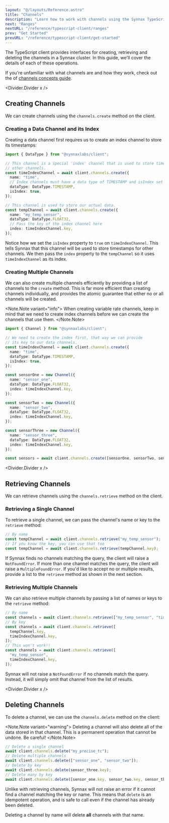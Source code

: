 ```yaml
---
layout: "@/layouts/Reference.astro"
title: "Channels"
description: "Learn how to work with channels using the Synnax TypeScript client."
next: "Ranges"
nextURL: "/reference/typescript-client/ranges"
prev: "Get Started"
prevURL: "/reference/typescript-client/get-started"
---
```



The TypeScript client provides interfaces for creating, retrieving and deleting the
channels in a Synnax cluster. In this guide, we'll cover the details of each of these
operations.

If you're unfamiliar with what channels are and how they work, check out the of
[channels concepts guide](/reference/concepts/channels).

<Divider.Divider x />

## Creating Channels

We can create channels using the `channels.create` method on the client.

### Creating a Data Channel and its Index

Creating a data channel first requires us to create an index channel to store its
timestamps:

```typescript
import { DataType } from "@synnaxlabs/client";

// This channel is a special 'index' channel that is used to store timestamps for
// other channels.
const timeIndexChannel = await client.channels.create({
  name: "time",
  // Index channels must have a data type of TIMESTAMP and isIndex set to true
  dataType: DataType.TIMESTAMP,
  isIndex: true,
});

// This channel is used to store our actual data.
const tempChannel = await client.channels.create({
  name: "my_temp_sensor",
  dataType: DataType.FLOAT32,
  // Pass the key of the index channel here
  index: timeIndexChannel.key,
});
```

Notice how we set the `isIndex` property to `true` on `timeIndexChannel`. This tells
Synnax that this channel will be used to store timestamps for other channels. We then
pass the `index` property to the `tempChannel` so it uses `timeIndexChannel` as its
index.

### Creating Multiple Channels

We can also create multiple channels efficiently by providing a list of channels to the
`create` method. This is far more efficient than creating channels individually, and
provides the atomic guarantee that either no or all channels will be created.

<Note.Note variant="info">
  When creating variable rate channels, keep in mind that we need to create index
  channels before we can create the channels that use them.
</Note.Note>

```typescript
import { Channel } from "@synnaxlabs/client";

// We need to create the index first, that way we can provide
// its key to our data channels.
const timeIndexChannel = await client.channels.create({
  name: "time",
  dataType: DataType.TIMESTAMP,
  isIndex: true,
});

const sensorOne = new Channel({
  name: "sensor_one",
  dataType: DataType.FLOAT32,
  index: timeIndexChannel.key,
});

const sensorTwo = new Channel({
  name: "sensor_two",
  dataType: DataType.FLOAT32,
  index: timeIndexChannel.key,
});

const sensorThree = new Channel({
  name: "sensor_three",
  dataType: DataType.FLOAT32,
  index: timeIndexChannel.key,
});

const sensors = await client.channels.create([sensorOne, sensorTwo, sensorThree]);
```

<Divider.Divider x />

## Retrieving Channels

We can retrieve channels using the `channels.retrieve` method on the client.

### Retrieving a Single Channel

To retrieve a single channel, we can pass the channel's name or key to the `retrieve`
method:

```typescript
// By name
const tempChannel = await client.channels.retrieve("my_temp_sensor");
// If you know the key, you can use that too
const tempChannel = await client.channels.retrieve(tempChannel.key);
```

If Synnax finds no channels matching the query, the client will raise a `NotFoundError`.
If more than one channel matches the query, the client will raise a
`MultipleFoundError`. If you'd like to accept no or multiple results, provide a list to
the `retrieve` method as shown in the next section.

### Retrieving Multiple Channels

We can also retrieve multiple channels by passing a list of names or keys to the
`retrieve` method:

```typescript
// By name
const channels = await client.channels.retrieve(["my_temp_sensor", "time"]);
// By key
const channels = await client.channels.retrieve([
  tempChannel.key,
  timeIndexChannel.key,
]);
// This won't work!!
const channels = await client.channels.retrieve([
  "my_temp_sensor",
  timeIndexChannel.key,
]);
```

Synnax will not raise a `NotFoundError` if no channels match the query. Instead, it will
simply omit that channel from the list of results.

<Divider.Divider x />

## Deleting Channels

To delete a channel, we can use the `channels.delete` method on the client:

<Note.Note variant="warning">
  Deleting a channel will also delete all of the data stored in that channel. This is a
  permanent operation that cannot be undone. Be careful!
</Note.Note>

```typescript
// Delete a single channel
await client.channels.delete("my_precise_tc");
// Delete multiple channels
await client.channels.delete(["sensor_one", "sensor_two"]);
// Delete by key
await client.channels.delete(sensor_three.key);
// Delete many by key
await client.channels.delete([sensor_one.key, sensor_two.key, sensor_three.key]);
```

Unlike with retrieving channels, Synnax will not raise an error if it cannot find a
channel matching the key or name. This means that `delete` is an idempotent operation,
and is safe to call even if the channel has already been deleted.

Deleting a channel by name will delete **all** channels with that name.
